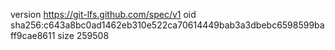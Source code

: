 version https://git-lfs.github.com/spec/v1
oid sha256:c643a8bc0ad1462eb310e522ca70614449bab3a3dbebc6598599baff9cae8611
size 259508
